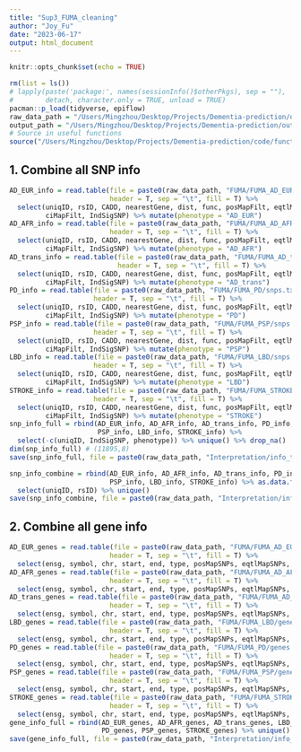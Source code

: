 ```yaml
---
title: "Sup3_FUMA_cleaning"
author: "Joy_Fu"
date: "2023-06-17"
output: html_document
---
```


```r
knitr::opts_chunk$set(echo = TRUE)
```

```r
rm(list = ls())
# lapply(paste('package:', names(sessionInfo()$otherPkgs), sep = ""),
#        detach, character.only = TRUE, unload = TRUE)
pacman::p_load(tidyverse, epiflow)
raw_data_path = "/Users/Mingzhou/Desktop/Projects/Dementia-prediction/data/"
output_path = "/Users/Mingzhou/Desktop/Projects/Dementia-prediction/output/"
# Source in useful functions
source("/Users/Mingzhou/Desktop/Projects/Dementia-prediction/code/functions.R")
```

## 1. Combine all SNP info
```r
AD_EUR_info = read.table(file = paste0(raw_data_path, "FUMA/FUMA_AD_EUR/snps.txt"), 
                         header = T, sep = "\t", fill = T) %>% 
  select(uniqID, rsID, CADD, nearestGene, dist, func, posMapFilt, eqtlMapFilt, 
         ciMapFilt, IndSigSNP) %>% mutate(phenotype = "AD_EUR")
AD_AFR_info = read.table(file = paste0(raw_data_path, "FUMA/FUMA_AD_AFR/snps.txt"), 
                         header = T, sep = "\t", fill = T) %>% 
  select(uniqID, rsID, CADD, nearestGene, dist, func, posMapFilt, eqtlMapFilt, 
         ciMapFilt, IndSigSNP) %>% mutate(phenotype = "AD_AFR")
AD_trans_info = read.table(file = paste0(raw_data_path, "FUMA/FUMA_AD_trans/snps.txt"), 
                           header = T, sep = "\t", fill = T) %>% 
  select(uniqID, rsID, CADD, nearestGene, dist, func, posMapFilt, eqtlMapFilt, 
         ciMapFilt, IndSigSNP) %>% mutate(phenotype = "AD_trans")
PD_info = read.table(file = paste0(raw_data_path, "FUMA/FUMA_PD/snps.txt"), 
                     header = T, sep = "\t", fill = T) %>% 
  select(uniqID, rsID, CADD, nearestGene, dist, func, posMapFilt, eqtlMapFilt, 
         ciMapFilt, IndSigSNP) %>% mutate(phenotype = "PD")
PSP_info = read.table(file = paste0(raw_data_path, "FUMA/FUMA_PSP/snps.txt"), 
                     header = T, sep = "\t", fill = T) %>% 
  select(uniqID, rsID, CADD, nearestGene, dist, func, posMapFilt, eqtlMapFilt, 
         ciMapFilt, IndSigSNP) %>% mutate(phenotype = "PSP")
LBD_info = read.table(file = paste0(raw_data_path, "FUMA/FUMA_LBD/snps.txt"), 
                     header = T, sep = "\t", fill = T) %>% 
  select(uniqID, rsID, CADD, nearestGene, dist, func, posMapFilt, eqtlMapFilt, 
         ciMapFilt, IndSigSNP) %>% mutate(phenotype = "LBD")
STROKE_info = read.table(file = paste0(raw_data_path, "FUMA/FUMA_STROKE/snps.txt"), 
                     header = T, sep = "\t", fill = T) %>% 
  select(uniqID, rsID, CADD, nearestGene, dist, func, posMapFilt, eqtlMapFilt, 
         ciMapFilt, IndSigSNP) %>% mutate(phenotype = "STROKE")
snp_info_full = rbind(AD_EUR_info, AD_AFR_info, AD_trans_info, PD_info, 
                      PSP_info, LBD_info, STROKE_info) %>% 
  select(-c(uniqID, IndSigSNP, phenotype)) %>% unique() %>% drop_na()
dim(snp_info_full) # (11895,8)
save(snp_info_full, file = paste0(raw_data_path, "Interpretation/info_tbl/snp_info_full.rda"))
```

```r
snp_info_combine = rbind(AD_EUR_info, AD_AFR_info, AD_trans_info, PD_info, 
                         PSP_info, LBD_info, STROKE_info) %>% as.data.frame() %>% 
  select(uniqID, rsID) %>% unique()
save(snp_info_combine, file = paste0(raw_data_path, "Interpretation/info_tbl/snp_info_combine.rda"))
```


## 2. Combine all gene info
```r
AD_EUR_genes = read.table(file = paste0(raw_data_path, "FUMA/FUMA_AD_EUR/genes.txt"), 
                         header = T, sep = "\t", fill = T) %>% 
  select(ensg, symbol, chr, start, end, type, posMapSNPs, eqtlMapSNPs, eqtlDirection, ciMapts, IndSigSNPs) 
AD_AFR_genes = read.table(file = paste0(raw_data_path, "FUMA/FUMA_AD_AFR/genes.txt"), 
                         header = T, sep = "\t", fill = T) %>% 
  select(ensg, symbol, chr, start, end, type, posMapSNPs, eqtlMapSNPs, eqtlDirection, ciMapts, IndSigSNPs) 
AD_trans_genes = read.table(file = paste0(raw_data_path, "FUMA/FUMA_AD_trans/genes.txt"), 
                         header = T, sep = "\t", fill = T) %>% 
  select(ensg, symbol, chr, start, end, type, posMapSNPs, eqtlMapSNPs, eqtlDirection, ciMapts, IndSigSNPs) 
LBD_genes = read.table(file = paste0(raw_data_path, "FUMA/FUMA_LBD/genes.txt"), 
                         header = T, sep = "\t", fill = T) %>% 
  select(ensg, symbol, chr, start, end, type, posMapSNPs, eqtlMapSNPs, eqtlDirection, ciMapts, IndSigSNPs) 
PD_genes = read.table(file = paste0(raw_data_path, "FUMA/FUMA_PD/genes.txt"), 
                         header = T, sep = "\t", fill = T) %>% 
  select(ensg, symbol, chr, start, end, type, posMapSNPs, eqtlMapSNPs, eqtlDirection, ciMapts, IndSigSNPs) 
PSP_genes = read.table(file = paste0(raw_data_path, "FUMA/FUMA_PSP/genes.txt"), 
                         header = T, sep = "\t", fill = T) %>% 
  select(ensg, symbol, chr, start, end, type, posMapSNPs, eqtlMapSNPs, eqtlDirection, ciMapts, IndSigSNPs) 
STROKE_genes = read.table(file = paste0(raw_data_path, "FUMA/FUMA_STROKE/genes.txt"), 
                         header = T, sep = "\t", fill = T) %>% 
  select(ensg, symbol, chr, start, end, type, posMapSNPs, eqtlMapSNPs, eqtlDirection, ciMapts, IndSigSNPs) 
gene_info_full = rbind(AD_EUR_genes, AD_AFR_genes, AD_trans_genes, LBD_genes,
                       PD_genes, PSP_genes, STROKE_genes) %>% unique()
save(gene_info_full, file = paste0(raw_data_path, "Interpretation/info_tbl/gene_info_full.rda"))
```
